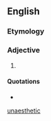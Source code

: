 {{also|unaesthetic}}
==English==

===Etymology===
{{prefix|en|un|æsthetic}}

===Adjective===
{{en-adj}}

# {{obsolete form of|en|unaesthetic}}

====Quotations====
* {{seeCites|lang=en}}

[[Category:English terms spelled with Æ|unaesthetic]]